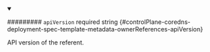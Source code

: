 
<details className="config-field" data-expandable="false" open>
<summary>

######### `apiVersion` <span className="config-field-required" data-required="false">required</span> <span className="config-field-type">string</span> <span className="config-field-default"></span> <span className="config-field-enum"></span> {#controlPlane-coredns-deployment-spec-template-metadata-ownerReferences-apiVersion}

API version of the referent.

</summary>



</details>
